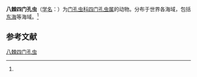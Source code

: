 {{Speciesbox
| name = 八棘四门孔虫
| status = 
| status_system = 
| image = 
| genus = Tetrapyle
| species = octacantha
| authority = (J. Muller, 1858)<ref name='id9145'>{{cite web| url =http://www.bioinfo.cn/db05/BjdwSpecies.php?action=view&id=9145| title =八棘四门孔虫| work =《中国动物物种编目数据库》| publisher =中国科学院微生物研究所| author =中国科学院动物研究所| accessdate =2009-04-16| deadurl =yes| archiveurl =https://web.archive.org/web/20160305025108/http://www.bioinfo.cn/db05/BjdwSpecies.php?action=view&id=9145| archivedate =2016-03-05}}</ref>
}}

'''八棘四门孔虫'''（[[学名|学名]]：{{lang|la|''Tetrapyle octacantha''}}）为[[门孔虫科|门孔虫科]][[四门孔虫属|四门孔虫属]]的动物。分布于世界各海域，包括[[东海|东海]]等海域。<ref name='id9145'/>

== 参考文献 ==
{{reflist}}

{{Wikispecies|Tetrapyle octacantha}}
{{Taxonbar|from=Q10892244}}

[[Category:四门孔虫属|八棘四门孔虫]]


{{放射虫小作品}}
